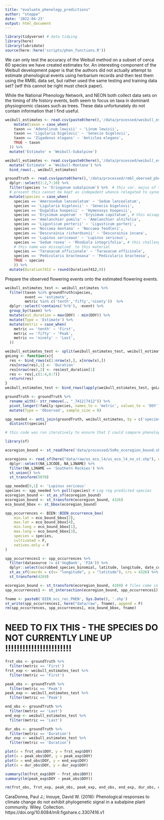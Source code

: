 ```yaml
---
title: "evaluate_phenology_predictions"
author: "steppe"
date: '2022-04-23'
output: html_document
---
```



```r
library(tidyverse) # data tidying
library(here)
library(lubridate)
source(here::here('scripts/phen_functions.R'))
```

We can only test the accuracy of the Weibull method on a subset of cerca 60 species we have created estimates for. An interesting component of the Weibull development paper is that the authors did not actually attempt to estimate phenological events using herbarium records and then test them using the RMBL data set, but rather used the same testing and training data set? (wtf this cannot be right must check paper).

While the National Phenology Network, and NEON both collect data sets on the timing of life history events, both seem to focus on taxa in dominant physiognomic classes such as trees. These data unfortunately do not contain information that I find useful.

```r
weibull_estimates <- read.csv(paste0(here(),'/data/processed/weibull_estimates_phen.csv')) %>% 
    mutate(taxon = case_when(
    taxon == 'Adenolinum lewisii' ~ 'Linum lewisii',
    taxon == 'Ligularia bigelovii' ~ 'Senecio bigelovii',
    taxon == 'Zigadenus elegans' ~ 'Anticlea elegans',
    TRUE ~ taxon
  )) %>% 
  mutate('Estimate' = 'Weibull-Subalpine')

weibull_estimates <- read.csv(paste0(here(),'/data/processed/weibull_estimates_mixed_montane.csv')) %>% 
  mutate('Estimate' = 'Weibull-Montane') %>% 
  bind_rows(., weibull_estimates)

groundTruth <- read.csv(paste0(here(),'/data/processed/rmbl_oberved_pheno_CaraDonna2014.csv')) %>% 
  dplyr::select(1:2,7:10) %>% 
  filter(species != 'Eriogonum subalpinum') %>%  # this var. majus of the E. umbellatum complex - E. umbellatum already
  # present this cannot be kept as indepedent whence relegated to synonymy under the BIEN schema
  mutate(species = case_when(
    species == 'Amerosedum lanceolatum' ~ 'Sedum lanceolatum',
    species == 'Ligularia bigelovii' ~ 'Senecio bigelovii', 
    species == 'Dugaldia hoopesii' ~ 'Hymenoxys hoopesii',
    species == 'Erysimum asperum' ~ 'Erysimum capitatum', # this misapplied
    species == 'Amelanchier pumila' ~ 'Amelanchier alnifolia',
    species == 'Ligusticum porterii' ~ 'Ligusticum porteri', 
    species == 'Noccaea montana' ~ 'Noccaea fendleri',
    species == 'Descurainia richardsonii' ~ 'Descurainia incana',
    species == 'Lupinus sericeaus' ~ 'Lupinus sericeus',
    species == 'Sedum rosea' ~ 'Rhodiola integrifolia', # this challenging unable to find how
    # this name was missaplied  to this material
    species == 'Taraxacum officionale' ~ 'Taraxacum officinale',
    species == 'Pedicularis bracteoasa' ~ 'Pedicularis bracteosa', 
    TRUE ~ species
    )) %>% 
  mutate(Duration7412 = round(Duration7412,0))
```

Prepare the observed flowering events onto the estimated flowering events. 
```r
weibull_estimates_test <- weibull_estimates %>% 
  filter(taxon %in% groundTruth$species,
         event == 'estimate',
         metric %in% c('tenth','fifty','ninety'))  %>% 
  dplyr::select(!contains('hrb'), -event) %>% 
  group_by(taxon) %>% 
  mutate(est_duration = max(DOY) - min(DOY)) %>% 
  mutate(Type = 'Estimate') %>% 
  mutate(metric = case_when(
    metric == 'tenth' ~ 'First',
    metric == 'fifty' ~ 'Peak',
    metric == 'ninety' ~ 'Last',
  )) 

weibull_estimates_test <- split(weibull_estimates_test, weibull_estimates_test$taxon)
goLong <- function(x){
  res <- bind_rows(x[1:nrow(x),], x[nrow(x),])
  res[nrow(res),1] <- 'Duration' 
  res[nrow(res),2] <- res$est_duration[1]
  res <- res[,c(1:4,6:7)]
  return(res)
}
weibull_estimates_test <- bind_rows(lapply(weibull_estimates_test, goLong))

groundTruth <- groundTruth %>% 
  rename_with(~ str_remove(., "_7412|7412")) %>% 
  pivot_longer(!family:species, names_to = 'metric', values_to = 'DOY') %>% 
  mutate(Type = 'Observed', sample_size = 0)

spp_needed <- anti_join(groundTruth, weibull_estimates, by = c('species' = 'taxon')) %>% 
  distinct(species)
```

```r
# this code was run iteratively to ensure that I could compare phenology estimates for as many of the ground truthed taxa as possible. These species are more of less quarantined from the spatial species. 

library(sf)

ecoregion_bound <- st_read(here('data/processed/SoRo_ecoregion_bound.shp'), quiet = T)

ecoregions <- read_sf(here("data/raw/us_eco_l4/us_eco_l4_no_st.shp"), quiet = T) %>% 
  dplyr::select(NA_L3CODE, NA_L3NAME) %>% 
  filter(NA_L3NAME == 'Southern Rockies') %>% 
  st_union() %>% 
  st_transform(5070)

spp_needed[9,1] <- 'Lupinus sericeus'
species <- spp_needed %>% pull(species) # Log reg predicted species
ecoregion_bound <- st_as_sf(ecoregion_bound)
ecoregion_bound <- st_transform(ecoregion_bound, 4326)
eco_bound_bbox <- st_bbox(ecoregion_bound)

spp_occurrences <- BIEN::BIEN_occurrence_box(
    min.lat = eco_bound_bbox[2],
    max.lat = eco_bound_bbox[4],
    min.long = eco_bound_bbox[1],
    max.long = eco_bound_bbox[3],
    species = species,
    cultivated = F,
    natives.only = F
)

spp_occurrences1 <- spp_occurrences %>% 
  filter(datasource != c('VegBank', 'FIA')) %>% 
  dplyr::select(scrubbed_species_binomial, latitude, longitude, date_collected) %>% 
  st_as_sf(coords = c(x= "longitude", y = "latitude"), crs = 4326) %>% 
  st_transform(4269)

ecoregion_bound <- st_transform(ecoregion_bound, 4269) # files come in a box, reduce extent to eco-region
spp_occurrences1 <- st_intersection(ecoregion_bound, spp_occurrences1)

fname <- paste0('BIEN_occ_rec_PHEN', Sys.Date(), '.shp')
st_write(spp_occurrences1, here("data/raw", fname), append = F)
rm(spp_occurrences, spp_occurrences1, eco_bound_bbox, fname)
```


# NEED TO FIX THIS - THE SPECIES DO NOT CURRENTLY LINE UP !!!!!!!!!!!!!!!!!!!!!!!

```r
frst_obs <- groundTruth %>% 
  filter(metric == 'First')
frst_exp <- weibull_estimates_test %>% 
  filter(metric == 'First')

peak_obs <- groundTruth %>% 
  filter(metric == 'Peak')
peak_exp <- weibull_estimates_test %>% 
  filter(metric == 'Peak')

end_obs <- groundTruth %>% 
  filter(metric == 'Last')
end_exp <- weibull_estimates_test %>% 
  filter(metric == 'Last')

dur_obs <- groundTruth %>% 
  filter(metric == 'Duration')
dur_exp <- weibull_estimates_test %>% 
  filter(metric == 'Duration')

plot(x = frst_obs$DOY, y = frst_exp$DOY)
plot(x = peak_obs$DOY, y = peak_exp$DOY)
plot(x = end_obs$DOY, y = end_exp$DOY)
plot(x = dur_obs$DOY, y = dur_exp$DOY)

summary(lm(frst_exp$DOY ~ frst_obs$DOY))
summary(lm(peak_exp$DOY ~ peak_obs$DOY))

rm(frst_obs, frst_exp, peak_obs, peak_exp, end_obs, end_exp, dur_obs, dur_exp)
```



CaraDonna, Paul J.; Inouye, David W. (2016): Phenological responses to climate change do not exhibit phylogenetic signal in a subalpine plant community. Wiley. Collection. https://doi.org/10.6084/m9.figshare.c.3307416.v1